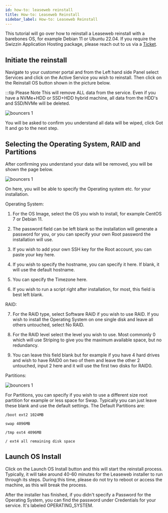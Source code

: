 ```yaml
---
id: how-to: leaseweb reinstall
title: How-to: Leaseweb Reinstall
sidebar_label: How-to: Leaseweb Reinstall
---
```


This tutorial will go over how to reinstall a Leaseweb reinstall with a barebones OS, for example Debian 11 or Ubuntu 22.04. If you require the Swizzin Application Hosting package, please reach out to us via a [Ticket](https://my.hostingby.design/submitticket.php).

## Initiate the reinstall

Navigate to your customer portal and from the Left hand side Panel select Services and click on the Active Service you wish to reinstall. Then click on the Reinstall OS button shown in the picture below.

:::tip Please Note 
This will remove ALL data from the service. Even if you have a NVMe+HDD or SSD+HDD hybrid machine, all data from the HDD's and SSD/NVMe will be deleted.

![bouncers 1](../../assets/leaseweb_reinstall_pic1.png)

You will be asked to confirm you understand all data will be wiped, click Got It and go to the next step.

## Selecting the Operating System, RAID and Partitions

After confirming you understand your data will be removed, you will be shown the page below.

![bouncers 1](../../assets/leaseweb_reinstall_pic3.png)

On here, you will be able to specify the Operating system etc. for your installation. 

Operating System:

1. For the OS Image, select the OS you wish to install, for example CentOS 7 or Debian 11.

2. The password field can be left blank so the installation will generate a password for you, or you can specify your own Root password the installation will use.

3. If you wish to add your own SSH key for the Root account, you can paste your key here.

4. If you wish to specify the hostname, you can specify it here. If blank, it will use the default hostname.

5. You can specify the Timezone here.

6. If you wish to run a script right after installation, for most, this field is best left blank.

RAID:

7. For the RAID type, select Software RAID if you wish to use RAID. If you wish to install the Operating System on one single disk and leave all others untouched, select No RAID.

8. For the RAID level select the level you wish to use. Most commonly 0 which will use Striping to give you the maximum available space, but no redundancy.

9. You can leave this field blank but for example if you have 4 hard drives and wish to have RAID0 on two of them and leave the other 2 untouched, input 2 here and it will use the first two disks for RAID0.

Partitions:

![bouncers 1](../../assets/Partitions.png)

For Partitions, you can specify if you wish to use a different size root partition for example or less space for Swap. Typically you can just leave these blank and use the default settings. 
The Default Partitions are:

```
/boot ext2 1024MB

swap 4096MB

/tmp ext4 4096MB

/ ext4 all remaining disk space
```

## Launch OS Install

Click on the Launch OS Install button and this will start the reinstall process. Typically, it will take around 40-60 minutes for the Leaseweb installer to run through its steps. During this time, please do not try to reboot or access the machine, as this will break the process.

After the installer has finished, if you didn't specify a Password for the Operating System, you can find the password under Credentials for your service. It's labeled OPERATING_SYSTEM.
